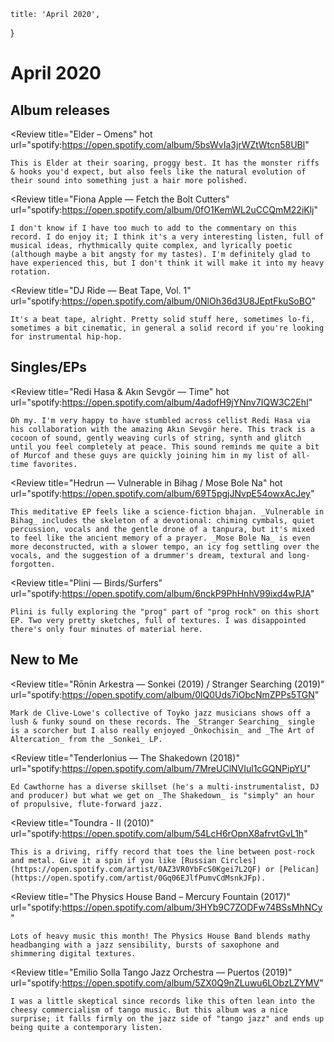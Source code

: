 
	title: 'April 2020',
}

# April 2020

## Album releases

<Review
	title="Elder – Omens"
	hot
	url="spotify:https://open.spotify.com/album/5bsWvIa3jrWZtWtcn58UBl"
>
	This is Elder at their soaring, proggy best. It has the monster riffs & hooks you'd expect, but also feels like the natural evolution of their sound into something just a hair more polished.
</Review>

<Review
	title="Fiona Apple — Fetch the Bolt Cutters"
	url="spotify:https://open.spotify.com/album/0fO1KemWL2uCCQmM22iKlj"
>
	I don't know if I have too much to add to the commentary on this record. I do enjoy it; I think it's a very interesting listen, full of musical ideas, rhythmically quite complex, and lyrically poetic (although maybe a bit angsty for my tastes). I'm definitely glad to have experienced this, but I don't think it will make it into my heavy rotation.
</Review>

<Review
	title="DJ Ride — Beat Tape, Vol. 1"
	url="spotify:https://open.spotify.com/album/0NlOh36d3U8JEptFkuSoBO"
>
	It's a beat tape, alright. Pretty solid stuff here, sometimes lo-fi, sometimes a bit cinematic, in general a solid record if you're looking for instrumental hip-hop.
</Review>


## Singles/EPs

<Review
	title="Redi Hasa & Akın Sevgör — Time"
	hot
	url="spotify:https://open.spotify.com/album/4adofH9jYNnv7IQW3C2EhI"
>
	Oh my. I'm very happy to have stumbled across cellist Redi Hasa via his collaboration with the amazing Akın Sevgör here. This track is a cocoon of sound, gently weaving curls of string, synth and glitch until you feel completely at peace. This sound reminds me quite a bit of Murcof and these guys are quickly joining him in my list of all-time favorites.
</Review>

<Review
	title="Hedrun — Vulnerable in Bihag / Mose Bole Na"
	hot
	url="spotify:https://open.spotify.com/album/69T5pgjJNvpE54owxAcJey"
>
	This meditative EP feels like a science-fiction bhajan. _Vulnerable in Bihag_ includes the skeleton of a devotional: chiming cymbals, quiet percussion, vocals and the gentle drone of a tanpura, but it's mixed to feel like the ancient memory of a prayer. _Mose Bole Na_ is even more deconstructed, with a slower tempo, an icy fog settling over the vocals, and the suggestion of a drummer's dream, textural and long-forgotten.
</Review>

<Review
	title="Plini — Birds/Surfers"
	url="spotify:https://open.spotify.com/album/6nckP9PhHnhV99ixd4wPJA"
>
	Plini is fully exploring the "prog" part of "prog rock" on this short EP. Two very pretty sketches, full of textures. I was disappointed there's only four minutes of material here.
</Review>


## New to Me

<Review
	title="Rōnin Arkestra — Sonkei (2019) / Stranger Searching (2019)"
	url="spotify:https://open.spotify.com/album/0lQ0Uds7iObcNmZPPs5TGN"
>
	Mark de Clive-Lowe's collective of Toyko jazz musicians shows off a lush & funky sound on these records. The _Stranger Searching_ single is a scorcher but I also really enjoyed _Onkochisin_ and _The Art of Altercation_ from the _Sonkei_ LP.
</Review>

<Review
	title="Tenderlonius — The Shakedown (2018)"
	url="spotify:https://open.spotify.com/album/7MreUClNVIul1cGQNPipYU"
>
	Ed Cawthorne has a diverse skillset (he's a multi-instrumentalist, DJ and producer) but what we get on _The Shakedown_ is "simply" an hour of propulsive, flute-forward jazz.
</Review>

<Review
	title="Toundra - II (2010)"
	url="spotify:https://open.spotify.com/album/54LcH6rOpnX8afrvtGvL1h"
>
	This is a driving, riffy record that toes the line between post-rock and metal. Give it a spin if you like [Russian Circles](https://open.spotify.com/artist/0AZ3VR0YbFcS0Kgei7L2QF) or [Pelican](https://open.spotify.com/artist/0Gq06EJlfPumvCdMsnkJFp).
</Review>

<Review
	title="The Physics House Band – Mercury Fountain (2017)"
	url="spotify:https://open.spotify.com/album/3HYb9C7ZODFw74BSsMhNCy"
>
	Lots of heavy music this month! The Physics House Band blends mathy headbanging with a jazz sensibility, bursts of saxophone and shimmering digital textures.
</Review>

<Review
	title="Emilio Solla Tango Jazz Orchestra — Puertos (2019)"
	url="spotify:https://open.spotify.com/album/5ZX0Q9nZLuwu6LObzLZYMV"
>
	I was a little skeptical since records like this often lean into the cheesy commercialism of tango music. But this album was a nice surprise; it falls firmly on the jazz side of "tango jazz" and ends up being quite a contemporary listen.
</Review>
